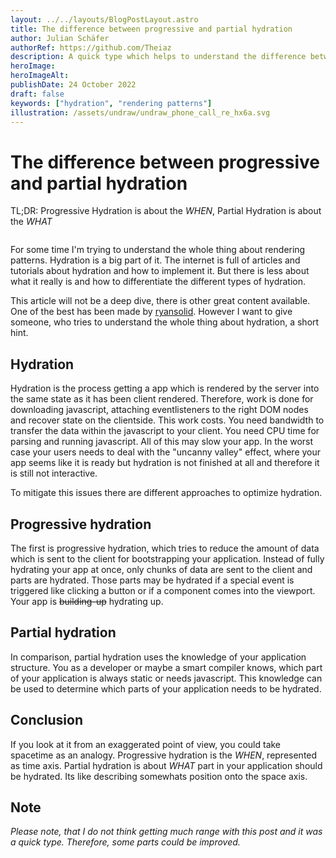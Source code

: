 ```yaml
---
layout: ../../layouts/BlogPostLayout.astro
title: The difference between progressive and partial hydration
author: Julian Schäfer
authorRef: https://github.com/Theiaz
description: A quick type which helps to understand the difference between partial and progressive hydration
heroImage:
heroImageAlt:
publishDate: 24 October 2022
draft: false
keywords: ["hydration", "rendering patterns"]
illustration: /assets/undraw/undraw_phone_call_re_hx6a.svg
---
```



# The difference between progressive and partial hydration

TL;DR: Progressive Hydration is about the _WHEN_, Partial Hydration is about the _WHAT_

<Image src={img} alt="" />

For some time I'm trying to understand the whole thing about rendering patterns. Hydration is a big part of it. The internet is full of articles and tutorials about hydration and how to implement it. But there is less about what it really is and how to differentiate the different types of hydration.

This article will not be a deep dive, there is other great content available. One of the best has been made by [ryansolid](https://twitter.com/RyanCarniato). However I want to give someone, who tries to understand the whole thing about hydration, a short hint.

## Hydration

Hydration is the process getting a app which is rendered by the server into the same state as it has been client rendered. Therefore, work is done for downloading javascript, attaching eventlisteners to the right DOM nodes and recover state on the clientside. This work costs. You need bandwidth to transfer the data within the javascript to your client. You need CPU time for parsing and running javascript. All of this may slow your app. In the worst case your users needs to deal with the "uncanny valley" effect, where your app seems like it is ready but hydration is not finished at all and therefore it is still not interactive.

To mitigate this issues there are different approaches to optimize hydration.

## Progressive hydration

The first is progressive hydration, which tries to reduce the amount of data which is sent to the client for bootstrapping your application. Instead of fully hydrating your app at once, only chunks of data are sent to the client and parts are hydrated. Those parts may be hydrated if a special event is triggered like clicking a button or if a component comes into the viewport. Your app is ~~building-up~~ hydrating up.

## Partial hydration

In comparison, partial hydration uses the knowledge of your application structure. You as a developer or maybe a smart compiler knows, which part of your application is always static or needs javascript. This knowledge can be used to determine which parts of your application needs to be hydrated.

## Conclusion

If you look at it from an exaggerated point of view, you could take spacetime as an analogy. Progressive hydration is the _WHEN_, represented as time axis. Partial hydration is about _WHAT_ part in your application should be hydrated. Its like describing somewhats position onto the space axis.

## Note

_Please note, that I do not think getting much range with this post and it was a quick type. Therefore, some parts could be improved._

